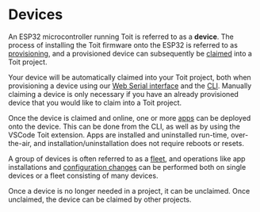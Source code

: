 # Devices

An ESP32 microcontroller running Toit is referred to as a **device**. The process of installing the Toit firmware onto the ESP32 is referred to as [provisioning](./provision),
and a provisioned device can subsequently be [claimed](./claim) into a Toit project.

<Note>

Your device will be automatically claimed into your Toit project, both when provisioning a device using our [Web Serial interface](https://console.toit.io/serial) and the [CLI](/platform/cli/#provisioning). 
Manually claiming a device is only necessary if you have an already provisioned device that you would like to claim into a Toit project.

</Note>

Once the device is claimed and online, one or more [apps](../apps) can be deployed onto the device. This can be done from the CLI, as well as by using the VSCode Toit extension.
Apps are installed and uninstalled run-time, over-the-air, and installation/uninstallation does not require reboots or resets.

A group of devices is often referred to as a [fleet](./fleet), and operations like app installations and [configuration changes](./deviceconfig) can be performed both on single devices or a fleet
consisting of many devices.

Once a device is no longer needed in a project, it can be unclaimed. Once unclaimed, the device can be claimed by other projects. 